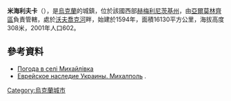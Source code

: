 {{coord|49|14|30|N|27|9|0|E|scale:100000|display=title}}

'''米海利夫卡'''（{{lang-uk|Михайлівка}}），是[[烏克蘭|烏克蘭]]的城鎮，位於該國西部[[赫梅利尼茨基州|赫梅利尼茨基州]]，由[[亞爾莫林齊區|亞爾莫林齊區]]負責管轄，處於[[沃夫喬克河|沃夫喬克河]]畔，始建於1594年，面積16130平方公里，海拔高度308米，2001年人口602。

==參考資料==
* [http://weather.in.ua/ua/hmel'nickaja/15953 Погода в селі Михайлівка] {{Wayback|url=http://weather.in.ua/ua/hmel%27nickaja/15953 |date=20111220124432 }}
* [https://web.archive.org/web/20140222050949/http://jukraine.org/khmelnitskiy/mixalpol/ Еврейское наследие Украины. Михалполь] {{ref-ru}}.

{{Ukraine-geo-stub}}
[[Category:烏克蘭城市|Category:烏克蘭城市]]